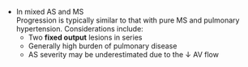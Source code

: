 * In mixed AS and MS\
Progression is typically similar to that with pure MS and pulmonary hypertension. Considerations include:
	* Two **fixed output** lesions in series
	* Generally high burden of pulmonary disease
	* AS severity may be underestimated due to the ↓ AV flow